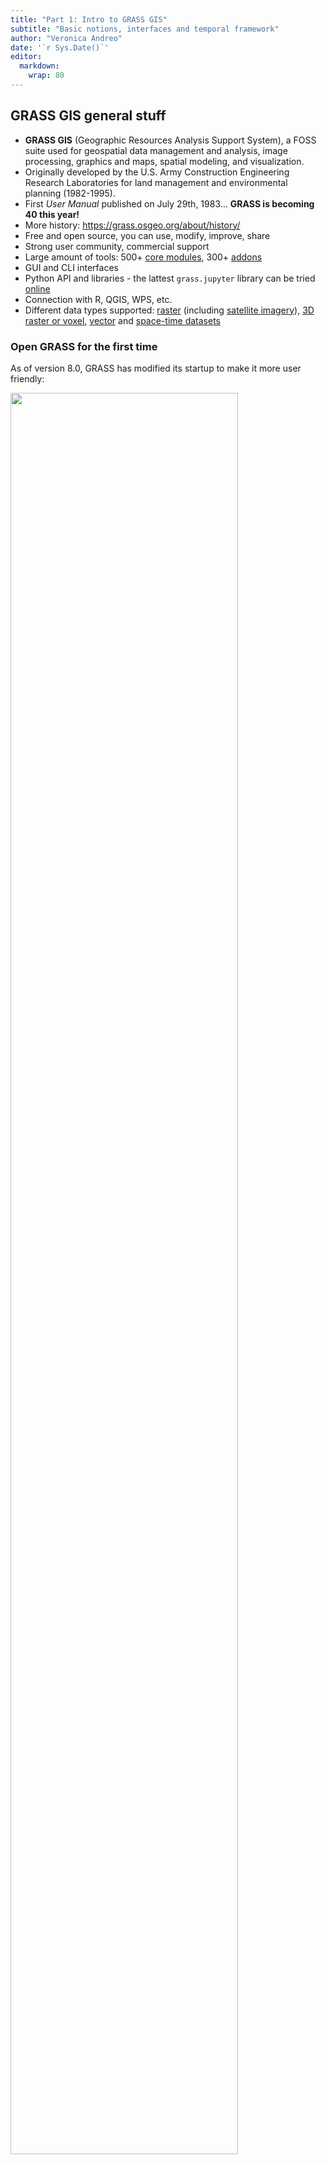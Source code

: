 ```yaml
---
title: "Part 1: Intro to GRASS GIS"
subtitle: "Basic notions, interfaces and temporal framework"
author: "Veronica Andreo"
date: '`r Sys.Date()`'
editor: 
  markdown: 
    wrap: 80
---
```


## GRASS GIS general stuff

- **GRASS GIS** (Geographic Resources Analysis Support System), a FOSS suite
used for geospatial data management and analysis, image processing, graphics
and maps, spatial modeling, and visualization.
- Originally developed by the U.S. Army Construction Engineering Research
Laboratories for land management and environmental planning (1982-1995).
- First *User Manual* published on July 29th, 1983... **GRASS is becoming 40 this year!**
- More history: <https://grass.osgeo.org/about/history/>
- Free and open source, you can use, modify, improve, share
- Strong user community, commercial support
- Large amount of tools: 500+ [core modules](#modules), 300+ [addons](#addons)
- GUI and CLI interfaces
- Python API and libraries - the lattest `grass.jupyter` library can be tried
[online](https://mybinder.org/v2/gh/OSGeo/grass/c173461?urlpath=lab%2Ftree%2Fdoc%2Fnotebooks%2Fgrass_jupyter.ipynb)
- Connection with R, QGIS, WPS, etc.
- Different data types supported:
[raster](https://grass.osgeo.org/grass-stable/manuals/rasterintro.html)
(including [satellite
imagery](https://grass.osgeo.org/grass-stable/manuals/imageryintro.html)),
[3D raster or
voxel](https://grass.osgeo.org/grass-stable/manuals/raster3dintro.html),
[vector](https://grass.osgeo.org/grass-stable/manuals/vectorintro.html) and
[space-time
datasets](https://grass.osgeo.org/grass-stable/manuals/temporalintro.html)

### Open GRASS for the first time

As of version 8.0, GRASS has modified its startup to make it more user friendly:

![](assets/img/studio/grass_start.png){width="85%" fig-align="center"}

From the **Data** catalog tab you can manage several actions and if 
you do not yet have imported data into the GRASS database, the 
software creates the directory structure or database automatically.

### Database

- **GRASS database** (directory with projects): When running GRASS GIS for the
  first time, a folder named "grassdata" is automatically created. Depending
  on the operating system, it can be found in `$HOME` (\*nix) or
  `My Documents` (MS Windows).
- **Location** (a project): A location is defined by its coordinate reference
  system (CRS). The location that is automatically created is in WGS84
  (EPSG:4326). If you have data in another CRS, you should ideally create a
  new location.
- **Mapset** (a subproject): Each location can have many mapsets to manage
  different aspects or sub-regions of a project. When creating a new location,
  GRASS GIS automatically creates a special mapset called *PERMANENT* where
  the central data of the project (e.g., base maps, road network, dem, etc.)
  can be stored.


![](assets/img/studio/grass_database.png){width="60%" fig-align="center"}


::: callout-note
More info: https://grass.osgeo.org/grass-stable/manuals/grass_database.html.
:::

### Computational region

Another fundamental concept of GRASS GIS (and very useful when working with
raster data) is that of the **computational region**. It refers to the boundary
configuration of the analysis area and spatial resolution (raster). The
**computational region** can be defined and modified with the command
[g.region](https://grass.osgeo.org/grass-stable/manuals/g.region.html) to the
extent of a vector map, a raster or manually to some area of interest. The
*output raster maps will have an extent and spatial resolution equal to the
computational region*, while vector maps are always processed at their original
extent.

![](assets/img/studio/region.png){width="60%" fig-align="center"}


::: callout-note
For more details, see the wiki on [Computational Region](https://grasswiki.osgeo.org/wiki/Computational_region).
:::

### Modules and extensions

GRASS has more than [500
modules](https://grass.osgeo.org/grass-stable/manuals/full_index.html) for the
most varied tasks:

| Prefix                                                                   | Function class | Type of command         | Example                                                                                                                |
|------------------|:--------------|:--------------|:--------------------------------|
| [g.\*](https://grass.osgeo.org/grass-stable/manuals/full_index.html#g)   | general        | general data management | [g.rename](https://grass.osgeo.org/grass-stable/manuals/g.rename.html): renames map                                    |
| [d.\*](https://grass.osgeo.org/grass-stable/manuals/full_index.html#d)   | display        | graphical output        | [d.rast](https://grass.osgeo.org/grass-stable/manuals/d.rast.html): display raster map                                 |
| [r.\*](https://grass.osgeo.org/grass-stable/manuals/full_index.html#r)   | raster         | raster processing       | [r.mapcalc](https://grass.osgeo.org/grass-stable/manuals/r.mapcalc.html): map algebra                                  |
| [v.\*](https://grass.osgeo.org/grass-stable/manuals/full_index.html#r)   | vector         | vector processing       | [v.clean](https://grass.osgeo.org/grass-stable/manuals/v.clean.html): topological cleaning                             |
| [i.\*](https://grass.osgeo.org/grass-stable/manuals/full_index.html#i)   | imagery        | imagery processing      | [i.pca](https://grass.osgeo.org/grass-stable/manuals/i.pca.html): Principal Components Analysis on imagery group       |
| [r3.\*](https://grass.osgeo.org/grass-stable/manuals/full_index.html#r3) | voxel          | 3D raster processing    | [r3.stats](https://grass.osgeo.org/grass-stable/manuals/r3.stats.html): voxel statistics                               |
| [db.\*](https://grass.osgeo.org/grass-stable/manuals/full_index.html#db) | database       | database management     | [db.select](https://grass.osgeo.org/grass-stable/manuals/db.select.html): select value(s) from table                   |
| [ps.\*](https://grass.osgeo.org/grass-stable/manuals/full_index.html#ps) | postscript     | PostScript map creation | [ps.map](https://grass.osgeo.org/grass-stable/manuals/ps.map.html): PostScript map creation                            |
| [t.\*](https://grass.osgeo.org/grass-stable/manuals/full_index.html#t)   | temporal       | space-time datasets     | [t.rast.aggregate](https://grass.osgeo.org/grass-stable/manuals/t.rast.aggregate.html): raster time series aggregation |

Extensions or [**add-ons**](https://grass.osgeo.org/grass-stable/manuals/addons/) 
can be installed from the [central GitHub repository](https://github.com/OSGeo/grass-addons)
or from *other users' GitHub* (or similar repositories) using the command
[g.extension](https://grass.osgeo.org/grass-stable/manuals/g.extension.html).
For example:

``` bash
 # install an extension from the GRASS GIS repository
 g.extension extension=r.hants
 
 # install an extension from another GitHub repository
 g.extension extension=r.change.stats \
   url=https://github.com/mundialis/r.change.stats
```

### Graphical User Interface (GUI)

![](assets/img/studio/Single_Window_GUI.png){width="870px" fig-align="center"}


### Command line

![](assets/img/studio/grass_command_line.png){width="65%" fig-align="center"}


## GRASS + {{< fa brands python >}}

There are different Python libraries delivered with GRASS GIS, we'll use 2 of 
them:

- `grass.script` which provides Python interface to launch GRASS GIS modules in scripts
- `grass.jupyter` which offers classes and setup functions for running GRASS GIS in Jupyter Notebooks

Other Python libraries delivered with GRASS GIS include: pygrass, the temporal 
framework, the testing framework, among others.


We can use Python within GRASS GUI, within Jupyter notebooks, or from our 
preferred IDE. See the options within the GUI:

![](assets/img/studio/grass_and_python_gui.png)


## GRASS + {{< fa brands r-project >}} through `rgrass` package

We can use [R within a GRASS GIS
session](https://grasswiki.osgeo.org/wiki/R_statistics/rgrass7#R_within_GRASS)
or use [GRASS GIS within an R
session](https://grasswiki.osgeo.org/wiki/R_statistics/rgrass7#GRASS_within_R).
We'll explore this further in the last part of this session.

![](assets/img/studio/RwithinGRASS_and_Rstudio_from_grass.png)


## Demo session overview

Habitat suitability mapping for the Asian tiger mosquito in Northern Italy based
on variables derived from daily LST data

- **GRASS**
    - Import species records
    - Create random background points
    - Create different environmental layers from daily LST data
- **R**
    - Read data from GRASS into R
    - Model species distribution
    - Model evaluation
    - Visualization of results

![](assets/img/lecture/workflow_sdm_other.png){width="85%" fig-align="center"}


### Data for the session

<img src="assets/img/studio/aedes_albopictus.jpg" width="30%" align="right"/>

- Records of *Aedes albopictus* (Asian tiger mosquito) in Northern Italy
  downloaded from [GBIF](https://www.gbif.org/)
- Average daily MODIS LST reconstructed by 
  [mundialis GmbH & Co. KG](https://www.mundialis.de/en/) based on @metz_new_2017:
    - 1 km spatial resolution
    - Converted to Celsius degrees

<img src="assets/img/studio/lst_north_italy_2014.png" width="40%" align="right" padding-right="15px"/>


### Get the sample location

- Create a folder named `grassdata`
- Download and unzip [eu_laea location with LST mapset](https://drive.google.com/file/d/1z1b2NLC4Z6yzz_57RddTdRRK_gUkd7fU/view?usp=sharing)
and unzip within your `grassdata` folder

The `grassdata` folder's tree should look like this:

```         
  grassdata/
  └── eu_laea
      ├── italy_LST_daily
      └── PERMANENT
```

# GRASS GIS HELP!!!

- [g.manual](https://grass.osgeo.org/grass76/manuals/g.manual.html):
  in the main GUI under Help or just pressing *F1*
- `--help` or `--h` flag after the module name in the terminal
- [GRASS website](https://grass.osgeo.org/): rich [learn](https://grass.osgeo.org/learn/) section with links to videos, tutorials, courses, books, etc.
- [GRASS wiki](https://grasswiki.osgeo.org/wiki/GRASS-Wiki): examples,
  explanations on particular modules or tasks,
  [tutorials](https://grasswiki.osgeo.org/wiki/Category:Tutorial),
  applications, etc.
- grass-user mailing list: [subscribe](https://lists.osgeo.org/mailman/listinfo/grass-user) and post or check the [archives](https://lists.osgeo.org/pipermail/grass-user/)
- Link to source code and history in each module manual page, eg., 
[t.rast.algebra](https://grass.osgeo.org/grass-stable/manuals/t.rast.algebra.html)

![](assets/img/studio/source_code_link.png){width="650px" fig-align="center"}


## Other (very) useful links

- [GRASS intro workshop held at NCSU](https://ncsu-osgeorel.github.io/grass-intro-workshop/)
- [Unleash the power of GRASS GIS at US-IALE 2017](https://grasswiki.osgeo.org/wiki/Unleash_the_power_of_GRASS_GIS_at_US-IALE_2017)
- [Temporal data processing wiki](https://grasswiki.osgeo.org/wiki/Temporal_data_processing)
- [GRASS GIS and R for time series processing wiki](https://grasswiki.osgeo.org/wiki/Temporal_data_processing/GRASS_R_raster_time_series_processing)
- [GRASS GIS temporal workshop at NCSU](http://ncsu-geoforall-lab.github.io/grass-temporal-workshop/)
- [GRASS GIS course in Jena](https://training.gismentors.eu/grass-gis-workshop-jena/index.html)
- [GRASS GIS course IRSAE](http://training.gismentors.eu/grass-gis-irsae-winter-course-2018/index.html)
- [GRASS GIS course in Argentina](https://gitlab.com/veroandreo/curso-grass-gis-rioiv)

# References

:::{#refs}

:::